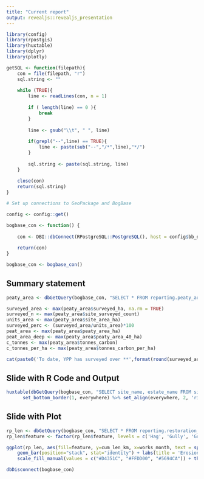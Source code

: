 ```yaml
---
title: "Current report"
output: revealjs::revealjs_presentation
---
```


```r
library(config)
library(rpostgis)
library(huxtable)
library(dplyr)
library(plotly)

getSQL <- function(filepath){
    con = file(filepath, "r")
    sql.string <- ""
    
    while (TRUE){
        line <- readLines(con, n = 1)
        
        if ( length(line) == 0 ){
            break
        }
        
        line <- gsub("\\t", " ", line)
        
        if(grepl("--",line) == TRUE){
            line <- paste(sub("--","/*",line),"*/")
        }
        
        sql.string <- paste(sql.string, line)
    }
    
    close(con)
    return(sql.string)
}

# Set up connections to GeoPackage and BogBase

config <- config::get()

bogbase_con <- function() {
    
    con <- DBI::dbConnect(RPostgreSQL::PostgreSQL(), host = config$bb_db$host, dbname = config$bb_db$dbname, user = Sys.info()[["user"]])
    
    return(con)
}

bogbase_con <- bogbase_con()
```


## Summary statement

```r
peaty_area <- dbGetQuery(bogbase_con, "SELECT * FROM reporting.peaty_area")

surveyed_area <- max(peaty_area$surveyed_ha, na.rm = TRUE)
surveyed_n <- max(peaty_area$site_surveyed_count)
units_area <- max(peaty_area$site_area_ha)
surveyed_perc <- (surveyed_area/units_area)*100
peat_area <- max(peaty_area$peaty_area_ha)
peat_area_deep <- max(peaty_area$peaty_area_40_ha)
c_tonnes <- max(peaty_area$tonnes_carbon)
c_tonnes_per_ha <- max(peaty_area$tonnes_carbon_per_ha)

cat(paste0('To date, YPP has surveyed over **',format(round(surveyed_area,0),big.mark=",", trim=TRUE),' ha** of peatland on **',surveyed_n,'** unique sites. With an estimated total of **',format(round(units_area,0),big.mark=",", trim=TRUE),' ha** of peat units to investigate in our project area, YPP has surveyed **',round(surveyed_perc,0),'%** of the area so far. Based on previous surveys, YPP estimates that by the time we survey all **', format(round(units_area,0),big.mark=",", trim=TRUE),' ha**, we expect **',format(round(peat_area,0),big.mark=",", trim=TRUE),'**ha to be actual peaty soils with **',format(round(peat_area_deep,0),big.mark=",", trim=TRUE),' ha** classed as deep peat (\u226540cm). We estimate that, all peaty soils within our project area have locked away a huge **',format(round(c_tonnes,0),big.mark=",", trim=TRUE) ,' tonnes of carbon** which gives an average of **',format(round(c_tonnes_per_ha,0),big.mark=",", trim=TRUE),' tonnes of carbon** per hectare - one of the densest terrestrial carbon stores of any habitat!'))

```

## Slide with R Code and Output

```r
huxtable(dbGetQuery(bogbase_con, "SELECT site_name, estate_name FROM site_peat_units JOIN reference.ref_estates USING (estate_id) LIMIT 5;")) %>%       set_bold(1, everywhere)             %>%
      set_bottom_border(1, everywhere) %>% set_align(everywhere, 2, 'right')
```

## Slide with Plot

```r
rp_len <- dbGetQuery(bogbase_con, "SELECT * FROM reporting.restoration_cumulative_works_length_bar")
rp_len$feature <- factor(rp_len$feature, levels = c('Hag', 'Gully', 'Grip'))

ggplot(rp_len, aes(fill=feature, y=cum_len_km, x=works_month, text = sprintf('%s: %s km', feature, round(cum_len_km,0)))) +
    geom_bar(position="stack", stat="identity") + labs(title = 'Erosion features restored', x = 'Date', y='Cumulative length (km)', fill = "") +
    scale_fill_manual(values = c("#D4351C", "#FFDD00", "#5694CA")) + theme_classic()
```

```r
dbDisconnect(bogbase_con)
```

